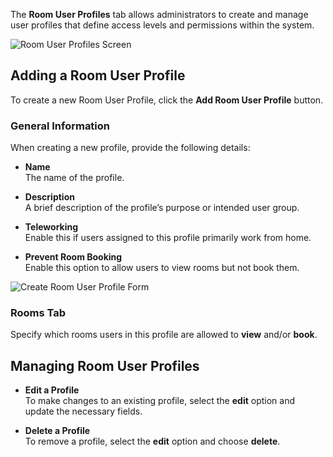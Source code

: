 The **Room User Profiles** tab allows administrators to create and manage user profiles that define access levels and permissions within the system.

![Room User Profiles Screen](/mnt/data/image.png)

## Adding a Room User Profile

To create a new Room User Profile, click the **Add Room User Profile** button.

### General Information

When creating a new profile, provide the following details:

- **Name**  
  The name of the profile.

- **Description**  
  A brief description of the profile’s purpose or intended user group.

- **Teleworking**  
  Enable this if users assigned to this profile primarily work from home.

- **Prevent Room Booking**  
  Enable this option to allow users to view rooms but not book them.

![Create Room User Profile Form](/mnt/data/image.png)

### Rooms Tab

Specify which rooms users in this profile are allowed to **view** and/or **book**.

## Managing Room User Profiles

- **Edit a Profile**  
  To make changes to an existing profile, select the **edit** option and update the necessary fields.

- **Delete a Profile**  
  To remove a profile, select the **edit** option and choose **delete**.

